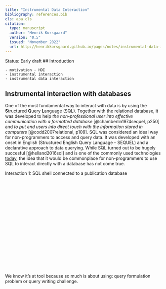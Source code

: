 ```yaml
---
title: "Instrumental Data Interaction"
bibliography: references.bib
cls: apa.cls
citation:
  type: manuscript
  author: "Henrik Korsgaard"
  version: "0.5"
  issued: "November 2022"
  url: http://henrikkorsgaard.github.io/pages/notes/instrumental-data-interaction.html
---
```

Status: Early draft
## Introduction

    - motivation - HDI
    - instrumental interaction
    - instrumental data interaction

## Instrumental interaction with databases
One of the most fundamental way to interact with data is by using the **S**tructured **Q**uery **L**anguage (SQL). Together with the relationel database, it was developed to help _the non-professional user into effective communication with a formatted database_ [@chamberlin1974sequel, p250] and _to put end users into direct touch with the information stored in computers_ [@codd2007relational, p109]. SQL was considered an ideal way for non-programmers to access and query data. It was developed with an onset in English (Structured English Query Language -- SEQUEL) and a declarative approach to data querying.  While SQL turned out to be hugely succesful [@helland2016sql] and is one of the commonly used technologies [today](https://survey.stackoverflow.co/2022/#most-popular-technologies-language), the idea that it would be commonplace for non-programmers to use SQL to interact directly with a database has not come true. 

<div class="interactive-element">
<div class="caption" label="interaction 1">Interaction 1: SQL shell connected to a publication database</div>
<div id="shell" style="height:300px;">
</div>
<script type="text/javascript" src='/js/sql/sql-wasm.js'></script>
<script type="application/wasm" src='/js/sql/sql-wasm.wasm'></script>
<script type="text/javascript" src='/js/sql-shell.js'></script>
<script type="text/javascript">
var el = document.querySelector("#shell")
var shell = new SQLShell(el, "/data/publications.sqlite.db")
</script>
</div>


We know it's at tool because so much is about using: query formulation problem or query writing challenge.

